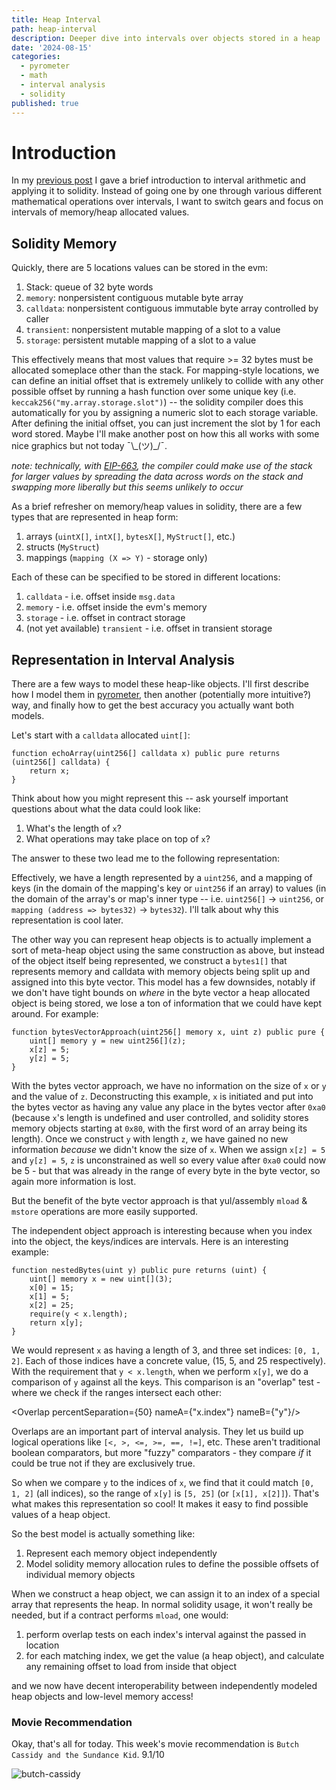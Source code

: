 ```yaml
---
title: Heap Interval
path: heap-interval
description: Deeper dive into intervals over objects stored in a heap
date: '2024-08-15'
categories:
  - pyrometer
  - math
  - interval analysis
  - solidity
published: true
---
```

<script>
</script>

# Introduction

In my [previous post](./interval-math) I gave a brief introduction to interval
arithmetic and applying it to solidity. Instead of going one by one through various
different mathematical operations over intervals, I want to switch gears and focus
on intervals of memory/heap allocated values.

## Solidity Memory

Quickly, there are 5 locations values can be stored in the evm:
1. Stack: queue of 32 byte words
2. `memory`: nonpersistent contiguous mutable byte array
3. `calldata`: nonpersistent contiguous immutable byte array controlled by caller
4. `transient`: nonpersistent mutable mapping of a slot to a value
5. `storage`: persistent mutable mapping of a slot to a value

This effectively means that most values that require >= 32 bytes must be allocated someplace other than the stack.
For mapping-style locations, we can define an initial offset that is extremely unlikely to collide with any other
possible offset by running a hash function over some unique key (i.e. `keccak256("my.array.storage.slot")`) -- the solidity
compiler does this automatically for you by assigning a numeric slot to each storage variable. After defining the initial
offset, you can just increment the slot by 1 for each word stored. Maybe I'll make another post on how this all works
with some nice graphics but not today ¯\\\_(ツ)\_/¯.


_note: technically, with [EIP-663](https://eips.ethereum.org/EIPS/eip-663), the compiler could make use of the stack for
larger values by spreading the data across words on the stack and swapping more liberally but this seems unlikely to occur_

As a brief refresher on memory/heap values in solidity, there are a few types that are represented in heap form:
1. arrays (`uintX[]`, `intX[]`, `bytesX[]`, `MyStruct[]`, etc.)
2. structs (`MyStruct`)
3. mappings (`mapping (X => Y)` - storage only)

Each of these can be specified to be stored in different locations:
1. `calldata` - i.e. offset inside `msg.data`
2. `memory` - i.e. offset inside the evm's memory
3. `storage` - i.e. offset in contract storage
4. (not yet available) `transient` - i.e. offset in transient storage

## Representation in Interval Analysis

There are a few ways to model these heap-like objects. I'll first describe how I model them in [pyrometer](https://github.com/nascentxyz/pyrometer),
then another (potentially more intuitive?) way, and finally how to get the best accuracy you actually want both models.

Let's start with a `calldata` allocated `uint[]`:
```solidity
function echoArray(uint256[] calldata x) public pure returns (uint256[] calldata) {
    return x;
}
```

Think about how you might represent this -- ask yourself important questions about what the data could look like:
1. What's the length of `x`?
2. What operations may take place on top of `x`?

The answer to these two lead me to the following representation:

<Memory />

Effectively, we have a length represented by a `uint256`, and a mapping of keys (in the domain of the mapping's key or `uint256` if an array) to values
(in the domain of the array's or map's inner type -- i.e. `uint256[]` -> `uint256`, or `mapping (address => bytes32)` -> `bytes32`). I'll talk about why
this representation is cool later.


The other way you can represent heap objects is to actually implement a sort of meta-heap object using the same construction as above, but instead
of the object itself being represented, we construct a `bytes1[]` that represents memory and calldata with memory objects being split up and assigned into
this byte vector. This model has a few downsides, notably if we don't have tight bounds on *where* in the byte vector a heap allocated object is being
stored, we lose a ton of information that we could have kept around. For example:
```solidity
function bytesVectorApproach(uint256[] memory x, uint z) public pure {
    uint[] memory y = new uint256[](z);
    x[z] = 5;
    y[z] = 5;
}
```

With the bytes vector approach, we have no information on the size of `x` or `y` and the value of `z`. Deconstructing this example, `x` is initiated and put into the
bytes vector as having any value any place in the bytes vector after `0xa0` (because `x`'s length is undefined and user controlled, and solidity stores memory objects
starting at `0x80`, with the first word of an array being its length). Once we construct `y` with length `z`, we have gained no new information *because* we didn't know
the size of `x`. When we assign `x[z] = 5` and `y[z] = 5`, `z` is unconstrained as well so every value after `0xa0` could now be 5 - but that was already in the range
of every byte in the byte vector, so again more information is lost.

But the benefit of the byte vector approach is that yul/assembly `mload` & `mstore` operations are more easily supported.

The independent object approach is interesting because when you index into the object, the keys/indices are intervals. Here is
an interesting example:
```solidity
function nestedBytes(uint y) public pure returns (uint) {
    uint[] memory x = new uint[](3);
    x[0] = 15;
    x[1] = 5;
    x[2] = 25;
    require(y < x.length);
    return x[y];
}
```
We would represent `x` as having a length of 3, and three set indices: `[0, 1, 2]`. Each of those indices have a concrete value, (15, 5, and 25 respectively).
With the requirement that `y < x.length`, when we perform `x[y]`, we do a comparison of `y` against all the keys. This comparison is an "overlap" test - where we
check if the ranges intersect each other:

<Overlap percentSeparation={50} nameA={"x.index"} nameB={"y"}/>

Overlaps are an important part of interval analysis. They let us build up logical
operations like `[<, >, <=, >=, ==, !=]`, etc. These aren't traditional boolean comparators,
but more "fuzzy" comparators - they compare *if* it could be true not if they are exclusively true.

So when we compare `y` to the indices of `x`, we find that it could match `[0, 1, 2]` (all indices), so the range
of `x[y]` is `[5, 25]` (or `[x[1], x[2]]`). That's what makes this representation so cool!
It makes it easy to find possible values of a heap object.

So the best model is actually something like:
1. Represent each memory object independently
2. Model solidity memory allocation rules to define the possible offsets of individual memory objects

When we construct a heap object, we can assign it to an index of a special array that represents the heap. In normal solidity usage,
it won't really be needed, but if a contract performs `mload`, one would:
1. perform overlap tests on each index's interval against the passed in location
2. for each matching index, we get the value (a heap object), and calculate any remaining offset to load from inside that object

and we now have decent interoperability between independently modeled heap objects and low-level memory access!

### Movie Recommendation
Okay, that's all for today. This week's movie recommendation is `Butch Cassidy and the Sundance Kid`. 9.1/10

![butch-cassidy](./images/butch-cassidy.webp)

